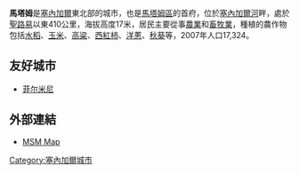 {{Infobox settlement
<!--See Template:Infobox Settlement for additional fields that may be available-->
<!--See the Table at Infobox Settlement for all fields and descriptions of usage-->
<!-- Basic info  ---------------->
|official_name          = 馬塔姆
|other_name             =
|native_name            =  <!-- for cities whose native name is not in English -->
|nickname               = 
|settlement_type        = <!--For Town or Village (Leave blank for the default City)-->
|motto                  =
<!-- images and maps  ----------->
|image_skyline          = 
|imagesize              = 
|image_caption          = 
|image_flag             = 
|flag_size              =
|image_seal             = 
|seal_size              =
|image_shield           = 
|shield_size            =
|image_blank_emblem     =
|blank_emblem_type      =
|blank_emblem_size      =
|image_map              = <!-- SN-Bakel.png -->
|mapsize                = 250px
|map_caption            = 
|image_map1             = 
|mapsize1               = 
|map_caption1           = 
|image_dot_map          =
|dot_mapsize            =
|dot_map_caption        =
|dot_x =  |dot_y =
|pushpin_map            =Senegal <!-- the name of a location map as per http://en.wikipedia.org/wiki/Template:Location_map -->
|pushpin_label_position = <!-- the position of the pushpin label: left, right, top, bottom, none -->
|pushpin_map_caption    =
|pushpin_mapsize        =
<!-- Location ------------------>
|coordinates_region     = SN
|subdivision_type       = 國家
|subdivision_name       = {{flag|Senegal}}
|subdivision_type1      = 區
|subdivision_name1      = [[馬塔姆區|馬塔姆區]]
|subdivision_type2      = 
|subdivision_name2      = 
<!-- Politics ----------------->
|government_footnotes   =
|government_type        =
|leader_title           =
|leader_name            =
|leader_title1          =  <!-- for places with, say, both a mayor and a city manager -->
|leader_name1           =
|established_title      =  <!-- Settled -->
|established_date       = 
<!-- Area    --------------------->
|area_magnitude         = 
|unit_pref                = <!--Enter: Imperial, if Imperial (metric) is desired-->
|area_footnotes           =
|area_total_km2           = <!-- ALL fields dealing with a measurements are subject to automatic unit conversion-->
|area_land_km2            = <!--See table @ Template:Infobox Settlement for details on automatic unit conversion-->
|area_water_km2           =
|area_total_sq_mi         =
|area_land_sq_mi          =
|area_water_sq_mi         =
|area_water_percent       =
<!-- Population   ----------------------->
|population_as_of               =
|population_footnotes           =
|population_note                =
|population_total               =
|population_density_km2         =
|population_density_sq_mi       =
<!-- General information  --------------->
|timezone               = [[格林威治時間|格林威治時間]]
|utc_offset             = +0
|timezone_DST           = 
|utc_offset_DST         = 
|latd=15 |latm=37|lats= |latNS=N
|longd=13 |longm=20 |longs= |longEW=W
|elevation_footnotes    =  <!--for references: use <ref> </ref> tags-->
|elevation_m            = 
|elevation_ft           =
<!-- Area/postal codes & others -------->
|postal_code_type       =  <!-- enter ZIP code, Postcode, Post code, Postal code... -->
|postal_code            =
|area_code              =
|website                = 
|footnotes              = 
}} 

'''馬塔姆'''是[[塞內加爾|塞內加爾]]東北部的城市，也是[[馬塔姆區|馬塔姆區]]的首府，位於[[塞內加爾河|塞內加爾河]]畔，處於[[聖路易_(塞內加爾)|聖路易]]以東410公里，海拔高度17米，居民主要從事[[農業|農業]]和[[畜牧業|畜牧業]]，種植的農作物包括[[水稻|水稻]]、[[玉米|玉米]]、[[高粱|高粱]]、[[西紅柿|西紅柿]]、[[洋蔥|洋蔥]]、[[秋葵|秋葵]]等，2007年人口17,324。

==友好城市==
* {{FRA}} [[菲尔米尼|菲尔米尼]]

==外部連結==
* [https://web.archive.org/web/20110606154626/http://maps.msn.com/(dbu5ot45kifn0r55semjpa55)/map.aspx?lats1=15.616667&lons1=-13.333333&alts1=14&regn1=2 MSM Map]

{{coord|15|37|N|13|20|W|region:SN_type:city|display=title}}

[[Category:塞內加爾城市|Category:塞內加爾城市]]

{{Senegal-stub}}